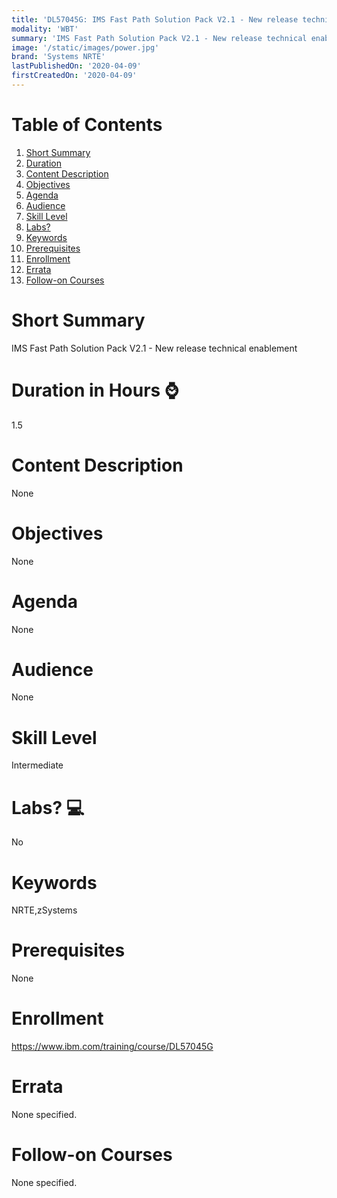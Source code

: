 ```yaml
---
title: 'DL57045G: IMS Fast Path Solution Pack V2.1 - New release technical enablement'
modality: 'WBT'
summary: 'IMS Fast Path Solution Pack V2.1 - New release technical enablement'
image: '/static/images/power.jpg'
brand: 'Systems NRTE'
lastPublishedOn: '2020-04-09'
firstCreatedOn: '2020-04-09'
---
```

# Table of Contents
1.  [Short Summary](#short-summary)
2.  [Duration](#duration-in-hours-)
3.  [Content Description](#content-description)
4.  [Objectives](#objectives)
5.  [Agenda](#agenda)
6.  [Audience](#audience)
7.  [Skill Level](#skill-level)
8.  [Labs?](#labs-)
9.  [Keywords](#keywords)
10. [Prerequisites](#prerequisites)
11. [Enrollment](#enrollment)
12. [Errata](#errata)
13. [Follow-on Courses](#follow-on-courses)

# Short Summary
IMS Fast Path Solution Pack V2.1 - New release technical enablement

# Duration in Hours ⌚
1.5

# Content Description
None

# Objectives
None

# Agenda
None

# Audience
None

# Skill Level
Intermediate

# Labs? 💻
No

# Keywords
NRTE,zSystems

# Prerequisites
None

# Enrollment
https://www.ibm.com/training/course/DL57045G

# Errata
None specified.

# Follow-on Courses
None specified.

